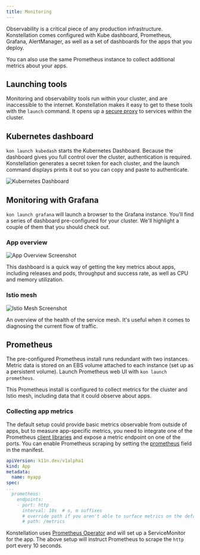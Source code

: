 ```yaml
---
title: Monitoring
---
```


Observability is a critical piece of any production infrastructure. Konstellation comes configured with Kube dashboard, Prometheus, Grafana, AlertManager, as well as a set of dashboards for the apps that you deploy.

You can also use the same Prometheus instance to collect additional metrics about your apps.

## Launching tools

Monitoring and observability tools run within your cluster, and are inaccessible to the internet. Konstellation makes it easy to get to these tools with the `launch` command. It opens up a [secure proxy](https://kubernetes.io/docs/concepts/cluster-administration/proxies/#proxies) to services within the cluster.

## Kubernetes dashboard

`kon launch kubedash` starts the Kubernetes Dashboard. Because the dashboard gives you full control over the cluster, authentication is required. Konstellation generates a secret token for each cluster, and the launch command displays prints it out so you can copy and paste to authenticate.

![Kubernetes Dashboard](/img/screen/kubedash.png)

## Monitoring with Grafana

`kon launch grafana` will launch a browser to the Grafana instance. You'll find a series of dashboard pre-configured for your cluster. We'll highlight a couple of them that you should check out.

### App overview

![App Overview Screenshot](/img/screen/grafana-app-overview.png)

This dashboard is a quick way of getting the key metrics about apps, including releases and pods, throughput and success rate, as well as CPU and memory utilization.

### Istio mesh

![Istio Mesh Screenshot](/img/screen/grafana-istio-mesh.png)

An overview of the health of the service mesh. It's useful when it comes to diagnosing the current flow of traffic.

## Prometheus

The pre-configured Prometheus install runs redundant with two instances. Metric data is stored on an EBS volume attached to each instance (set up as a persistent volume). Launch Prometheus web UI with `kon launch prometheus`.

This Prometheus install is configured to collect metrics for the cluster and Istio mesh, including data that it could observe about apps.

### Collecting app metrics

The default setup could provide basic metrics observable from outside of apps, but to measure app-specific metrics, you need to integrate one of the Prometheus [client libraries](https://prometheus.io/docs/instrumenting/clientlibs/) and expose a metric endpoint on one of the ports. You can enable Prometheus scraping by setting the [prometheus]() field in the manifest.

```yaml title="App.yaml"
apiVersion: k11n.dev/v1alpha1
kind: App
metadata:
  name: myapp
spec:
...
  prometheus:
    endpoints:
    - port: http
      interval: 10s  # s, m suffixes
      # override path if you aren't able to surface metrics on the default /metrics path
      # path: /metrics
```

Konstellation uses [Prometheus Operator](https://github.com/coreos/prometheus-operator) and will set up a ServiceMonitor for the app. The above setup will instruct Prometheus to scrape the `http` port every 10 seconds.
